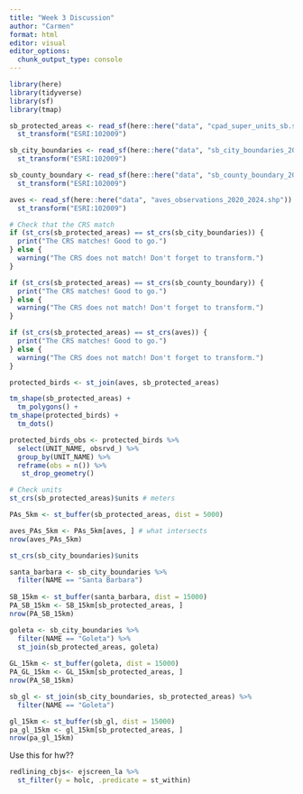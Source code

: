 ```yaml
---
title: "Week 3 Discussion"
author: "Carmen"
format: html
editor: visual
editor_options: 
  chunk_output_type: console
---
```


```r
library(here)
library(tidyverse)
library(sf)
library(tmap)
```

```r
sb_protected_areas <- read_sf(here::here("data", "cpad_super_units_sb.shp")) %>% 
  st_transform("ESRI:102009")

sb_city_boundaries <- read_sf(here::here("data", "sb_city_boundaries_2003.shp")) %>%
  st_transform("ESRI:102009")

sb_county_boundary <- read_sf(here::here("data", "sb_county_boundary_2020.shp")) %>%
  st_transform("ESRI:102009")

aves <- read_sf(here::here("data", "aves_observations_2020_2024.shp")) %>%
  st_transform("ESRI:102009")
```

```r
# Check that the CRS match
if (st_crs(sb_protected_areas) == st_crs(sb_city_boundaries)) {
  print("The CRS matches! Good to go.")
} else {
  warning("The CRS does not match! Don't forget to transform.")
}

if (st_crs(sb_protected_areas) == st_crs(sb_county_boundary)) {
  print("The CRS matches! Good to go.")
} else {
  warning("The CRS does not match! Don't forget to transform.")
}

if (st_crs(sb_protected_areas) == st_crs(aves)) {
  print("The CRS matches! Good to go.")
} else {
  warning("The CRS does not match! Don't forget to transform.")
}
```

```r
protected_birds <- st_join(aves, sb_protected_areas) 

tm_shape(sb_protected_areas) +
  tm_polygons() +
tm_shape(protected_birds) +
  tm_dots()

protected_birds_obs <- protected_birds %>%
  select(UNIT_NAME, obsrvd_) %>%
  group_by(UNIT_NAME) %>%
  reframe(obs = n()) %>%
   st_drop_geometry()
```

```r
# Check units
st_crs(sb_protected_areas)$units # meters
```

```r
PAs_5km <- st_buffer(sb_protected_areas, dist = 5000)
```

```r
aves_PAs_5km <- PAs_5km[aves, ] # what intersects
nrow(aves_PAs_5km)
```

```r
st_crs(sb_city_boundaries)$units

santa_barbara <- sb_city_boundaries %>%
  filter(NAME == "Santa Barbara")
  
SB_15km <- st_buffer(santa_barbara, dist = 15000)
PA_SB_15km <- SB_15km[sb_protected_areas, ]
nrow(PA_SB_15km)

goleta <- sb_city_boundaries %>%
  filter(NAME == "Goleta") %>%
  st_join(sb_protected_areas, goleta)
  
GL_15km <- st_buffer(goleta, dist = 15000)
PA_GL_15km <- GL_15km[sb_protected_areas, ]
nrow(PA_SB_15km)
```

```r
sb_gl <- st_join(sb_city_boundaries, sb_protected_areas) %>%
  filter(NAME == "Goleta")

gl_15km <- st_buffer(sb_gl, dist = 15000)
pa_gl_15km <- gl_15km[sb_protected_areas, ]
nrow(pa_gl_15km)

```

Use this for hw??
```r
redlining_cbjs<- ejscreen_la %>%
  st_filter(y = holc, .predicate = st_within)
```

